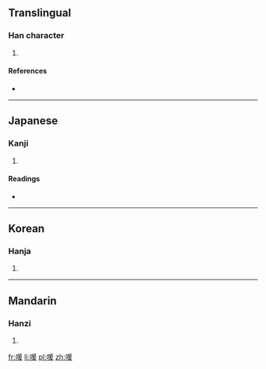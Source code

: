 ==Translingual==

===Han character===
{{Han char|rn=30|rad=口|as=09|sn=12|four=|canj=口月一水 (RBME)|ids=⿰[[口]][[爰]]}}

# {{defn|Han|sort=口09}}

====References====
* {{Han ref|kx=0199.020|dkj=03954|dj=0420.260|hdz=10657.070|uh=559B|ud=21915}}

----

==Japanese==

===Kanji===
{{ja-kanji|grade=|rs=口09}}

# {{defn|lang=ja|sort=口09}}

====Readings====
* {{ja-readings|on=[[かん]] (kan), [[けん]] (ken), [[えん]] (en), [[おん]] (on), [[かい]] (kai), [[け]] (ke), [[か]] (ka), [[わ]] (wa)|kun=[[いきどおる]] (ikidooru), [[うれえる]] (ureeru)}}

----

==Korean==

===Hanja===
{{ko-hanja|hangeul=환|rv=hwan|mr=hwan}}

# {{defn|lang=ko|sort=口09}}

----

==Mandarin==

===Hanzi===
{{cmn-hanzi|pin=[[huàn]] ([[huan4]])|wg=huan<sup>4</sup>}}

# {{defn|lang=cmn|sort=口09}}

[[fr:喛]]
[[li:喛]]
[[pl:喛]]
[[zh:喛]]